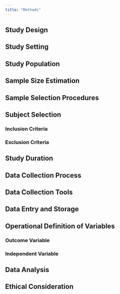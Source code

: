 ```yaml
---
title: "Methods"
---
```


## Study Design


## Study Setting


## Study Population


## Sample Size Estimation


## Sample Selection Procedures


## Subject Selection

### Inclusion Criteria

### Exclusion Criteria


## Study Duration


## Data Collection Process


## Data Collection Tools


## Data Entry and Storage


## Operational Definition of Variables

### Outcome Variable

### Independent Variable


## Data Analysis


## Ethical Consideration


